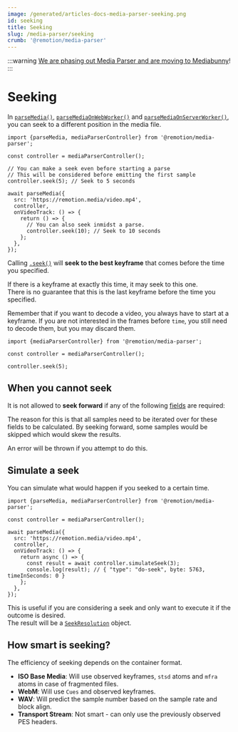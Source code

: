 ```yaml
---
image: /generated/articles-docs-media-parser-seeking.png
id: seeking
title: Seeking
slug: /media-parser/seeking
crumb: '@remotion/media-parser'
---
```


:::warning
[We are phasing out Media Parser and are moving to Mediabunny](/blog/mediabunny)!
:::

# Seeking<AvailableFrom v="4.0.291" />

In [`parseMedia()`](/docs/media-parser/parse-media), [`parseMediaOnWebWorker()`](/docs/media-parser/parse-media-on-web-worker) and [`parseMediaOnServerWorker()`](/docs/media-parser/parse-media-on-server-worker), you can seek to a different position in the media file.

```tsx twoslash title="Basic seeking"
import {parseMedia, mediaParserController} from '@remotion/media-parser';

const controller = mediaParserController();

// You can make a seek even before starting a parse
// This will be considered before emitting the first sample
controller.seek(5); // Seek to 5 seconds

await parseMedia({
  src: 'https://remotion.media/video.mp4',
  controller,
  onVideoTrack: () => {
    return () => {
      // You can also seek inmidst a parse.
      controller.seek(10); // Seek to 10 seconds
    };
  },
});
```

Calling [`.seek()`](/docs/media-parser/media-parser-controller#seek) will **seek to the best keyframe** that comes before the time you specified.

If there is a keyframe at exactly this time, it may seek to this one.  
There is no guarantee that this is the last keyframe before the time you specified.

Remember that if you want to decode a video, you always have to start at a keyframe. If you are not interested in the frames before `time`, you still need to decode them, but you may discard them.

```tsx twoslash title="Seeking to a keyframe"
import {mediaParserController} from '@remotion/media-parser';

const controller = mediaParserController();

controller.seek(5);
```

## When you cannot seek

It is not allowed to **seek forward** if any of the following [fields](/docs/media-parser/fields) are required:


<DisallowForwardSeekingFields />

The reason for this is that all samples need to be iterated over for these fields to be calculated. By seeking forward, some samples would be skipped which would skew the results.

An error will be thrown if you attempt to do this.

## Simulate a seek<AvailableFrom v="4.0.312" />

You can simulate what would happen if you seeked to a certain time.

```tsx twoslash title="Basic seeking"
import {parseMedia, mediaParserController} from '@remotion/media-parser';

const controller = mediaParserController();

await parseMedia({
  src: 'https://remotion.media/video.mp4',
  controller,
  onVideoTrack: () => {
    return async () => {
      const result = await controller.simulateSeek(3);
      console.log(result); // { "type": "do-seek", byte: 5763, timeInSeconds: 0 }
    };
  },
});
```

This is useful if you are considering a seek and only want to execute it if the outcome is desired.  
The result will be a [`SeekResolution`](/docs/media-parser/types#seekresolution) object.

## How smart is seeking?

The efficiency of seeking depends on the container format.

- **ISO Base Media**: Will use observed keyframes, `stsd` atoms and `mfra` atoms in case of fragmented files.
- **WebM**: Will use `Cues` and observed keyframes.
- **WAV**: Will predict the sample number based on the sample rate and block align.
- **Transport Stream**: Not smart - can only use the previously observed PES headers.
